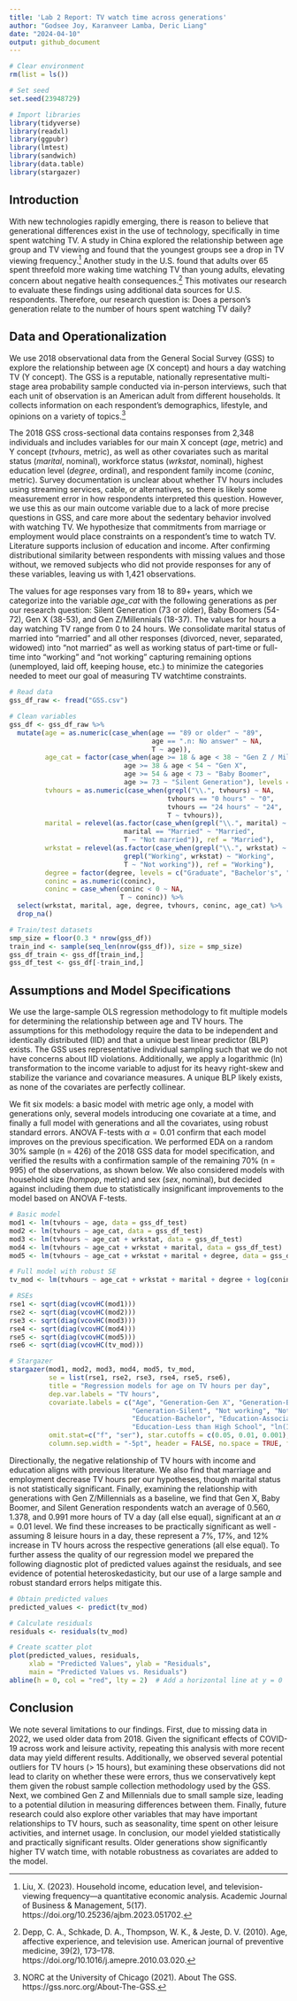 ```yaml
---
title: 'Lab 2 Report: TV watch time across generations'
author: "Godsee Joy, Karanveer Lamba, Deric Liang"
date: "2024-04-10"
output: github_document
---
```


\vspace{-10truemm}

```r
# Clear environment
rm(list = ls())

# Set seed
set.seed(23948729)

# Import libraries
library(tidyverse)
library(readxl)
library(ggpubr)
library(lmtest)
library(sandwich)
library(data.table)
library(stargazer)
```

## Introduction

With new technologies rapidly emerging, there is reason to believe that generational differences exist in the use of technology, specifically in time spent watching TV. A study in China explored the relationship between age group and TV viewing and found that the youngest groups see a drop in TV viewing frequency.^[Liu, X. (2023). Household income, education level, and television-viewing frequency—a quantitative economic analysis. Academic Journal of Business & Management, 5(17). https://doi.org/10.25236/ajbm.2023.051702.] Another study in the U.S. found that adults over 65 spent threefold more waking time watching TV than young adults, elevating concern about negative health consequences.^[Depp, C. A., Schkade, D. A., Thompson, W. K., & Jeste, D. V. (2010). Age, affective experience, and television use. American journal of preventive medicine, 39(2), 173–178. https://doi.org/10.1016/j.amepre.2010.03.020.] This motivates our research to evaluate these findings using additional data sources for U.S. respondents. Therefore, our research question is: Does a person’s generation relate to the number of hours spent watching TV daily? 

## Data and Operationalization

We use 2018 observational data from the General Social Survey (GSS) to explore the relationship between age (X concept) and hours a day watching TV (Y concept). The GSS is a reputable, nationally representative multi-stage area probability sample conducted via in-person interviews, such that each unit of observation is an American adult from different households. It collects information on each respondent’s demographics, lifestyle, and opinions on a variety of topics.^[NORC at the University of Chicago (2021). About The GSS. https://gss.norc.org/About-The-GSS.]

The 2018 GSS cross-sectional data contains responses from 2,348 individuals and includes variables for our main X concept (*age*, metric) and Y concept (*tvhours*, metric), as well as other covariates such as marital status (*marital*, nominal), workforce status (*wrkstat*, nominal), highest education level (*degree*, ordinal), and respondent family income (*coninc*, metric). Survey documentation is unclear about whether TV hours includes using streaming services, cable, or alternatives, so there is likely some measurement error in how respondents interpreted this question. However, we use this as our main outcome variable due to a lack of more precise questions in GSS, and care more about the sedentary behavior involved with watching TV. We hypothesize that commitments from marriage or employment would place constraints on a respondent’s time to watch TV. Literature supports inclusion of education and income. After confirming distributional similarity between respondents with missing values and those without, we removed subjects who did not provide responses for any of these variables, leaving us with 1,421 observations.

The values for age responses vary from 18 to 89+ years, which we categorize into the variable *age_cat* with the following generations as per our research question: Silent Generation (73 or older), Baby Boomers (54-72), Gen X (38-53), and Gen Z/Millennials (18-37). The values for hours a day watching TV range from 0 to 24 hours. We consolidate marital status of married into “married” and all other responses (divorced, never, separated, widowed) into “not married” as well as working status of part-time or full-time into “working” and “not working” capturing remaining options (unemployed, laid off, keeping house, etc.) to minimize the categories needed to meet our goal of measuring TV watchtime constraints.

```r
# Read data
gss_df_raw <- fread("GSS.csv")

# Clean variables
gss_df <- gss_df_raw %>%
  mutate(age = as.numeric(case_when(age == "89 or older" ~ "89",
                                    age == ".n: No answer" ~ NA,
                                    T ~ age)),
         age_cat = factor(case_when(age >= 18 & age < 38 ~ "Gen Z / Millenial",
                             age >= 38 & age < 54 ~ "Gen X",
                             age >= 54 & age < 73 ~ "Baby Boomer",
                             age >= 73 ~ "Silent Generation"), levels = c("Gen Z / Millenial", "Gen X", "Baby Boomer", "Silent Generation")),
         tvhours = as.numeric(case_when(grepl("\\.", tvhours) ~ NA,
                                        tvhours == "0 hours" ~ "0",
                                        tvhours == "24 hours" ~ "24",
                                        T ~ tvhours)),
         marital = relevel(as.factor(case_when(grepl("\\.", marital) ~ NA,
                             marital == "Married" ~ "Married",
                             T ~ "Not married")), ref = "Married"),
         wrkstat = relevel(as.factor(case_when(grepl("\\.", wrkstat) ~ NA,
                             grepl("Working", wrkstat) ~ "Working",
                             T ~ "Not working")), ref = "Working"),
         degree = factor(degree, levels = c("Graduate", "Bachelor's", "Associate/junior college", "High school", "Less than high school")),
         coninc = as.numeric(coninc),
         coninc = case_when(coninc < 0 ~ NA,
                            T ~ coninc)) %>%
  select(wrkstat, marital, age, degree, tvhours, coninc, age_cat) %>%
  drop_na()

# Train/test datasets
smp_size = floor(0.3 * nrow(gss_df))
train_ind <- sample(seq_len(nrow(gss_df)), size = smp_size)
gss_df_train <- gss_df[train_ind,]
gss_df_test <- gss_df[-train_ind,]
```

## Assumptions and Model Specifications

We use the large-sample OLS regression methodology to fit multiple models for determining the relationship between age and TV hours. The assumptions for this methodology require the data to be independent and identically distributed (IID) and that a unique best linear predictor (BLP) exists. The GSS uses representative individual sampling such that we do not have concerns about IID violations. Additionally, we apply a logarithmic (ln) transformation to the income variable to adjust for its heavy right-skew and stabilize the variance and covariance measures. A unique BLP likely exists, as none of the covariates are perfectly collinear. 

We fit six models: a basic model with metric age only, a model with generations only, several models introducing one covariate at a time, and finally a full model with generations and all the covariates, using robust standard errors. ANOVA F-tests with $\alpha = 0.01$ confirm that each model improves on the previous specification. We performed EDA on a random 30% sample (n = 426) of the 2018 GSS data for model specification, and verified the results with a confirmation sample of the remaining 70% (n = 995) of the observations, as shown below. We also considered models with household size (*hompop*, metric) and sex (*sex*, nominal), but decided against including them due to statistically insignificant improvements to the model based on ANOVA F-tests. 

```r
# Basic model
mod1 <- lm(tvhours ~ age, data = gss_df_test)
mod2 <- lm(tvhours ~ age_cat, data = gss_df_test)
mod3 <- lm(tvhours ~ age_cat + wrkstat, data = gss_df_test)
mod4 <- lm(tvhours ~ age_cat + wrkstat + marital, data = gss_df_test)
mod5 <- lm(tvhours ~ age_cat + wrkstat + marital + degree, data = gss_df_test)

# Full model with robust SE
tv_mod <- lm(tvhours ~ age_cat + wrkstat + marital + degree + log(coninc), data = gss_df_test)

# RSEs
rse1 <- sqrt(diag(vcovHC(mod1)))
rse2 <- sqrt(diag(vcovHC(mod2)))
rse3 <- sqrt(diag(vcovHC(mod3)))
rse4 <- sqrt(diag(vcovHC(mod4)))
rse5 <- sqrt(diag(vcovHC(mod5)))
rse6 <- sqrt(diag(vcovHC(tv_mod)))

# Stargazer
stargazer(mod1, mod2, mod3, mod4, mod5, tv_mod,
          se = list(rse1, rse2, rse3, rse4, rse5, rse6), 
          title = "Regression models for age on TV hours per day",
          dep.var.labels = "TV hours",
          covariate.labels = c("Age", "Generation-Gen X", "Generation-Baby Boomer",
                               "Generation-Silent", "Not working", "Not married", 
                               "Education-Bachelor", "Education-Associate", "Education-High School",
                               "Education-Less than High School", "ln(Income)"),
          omit.stat=c("f", "ser"), star.cutoffs = c(0.05, 0.01, 0.001),
          column.sep.width = "-5pt", header = FALSE, no.space = TRUE, font.size = "normalsize")
``` 

Directionally, the negative relationship of TV hours with income and education aligns with previous literature. We also find that marriage and employment decrease TV hours per our hypotheses, though marital status is not statistically significant. Finally, examining the relationship with generations with Gen Z/Millennials as a baseline, we find that Gen X, Baby Boomer, and Silent Generation respondents watch an average of 0.560, 1.378, and 0.991 more hours of TV a day (all else equal), significant at an $\alpha = 0.01$ level. We find these increases to be practically significant as well - assuming 8 leisure hours in a day, these represent a 7%, 17%, and 12% increase in TV hours across the respective generations (all else equal). To further assess the quality of our regression model we prepared the following diagnostic plot of predicted values against the residuals, and see evidence of potential heteroskedasticity, but our use of a large sample and robust standard errors helps mitigate this.

```r
# Obtain predicted values
predicted_values <- predict(tv_mod)

# Calculate residuals
residuals <- residuals(tv_mod)

# Create scatter plot
plot(predicted_values, residuals, 
     xlab = "Predicted Values", ylab = "Residuals",
     main = "Predicted Values vs. Residuals")
abline(h = 0, col = "red", lty = 2)  # Add a horizontal line at y = 0
```

## Conclusion

We note several limitations to our findings. First, due to missing data in 2022, we used older data from 2018. Given the significant effects of COVID-19 across work and leisure activity, repeating this analysis with more recent data may yield different results. Additionally, we observed several potential outliers for TV hours (> 15 hours), but examining these observations did not lead to clarity on whether these were errors, thus we conservatively kept them given the robust sample collection methodology used by the GSS. Next, we combined Gen Z and Millennials due to small sample size, leading to a potential dilution in measuring differences between them. Finally, future research could also explore other variables that may have important relationships to TV hours, such as seasonality, time spent on other leisure activities, and internet usage. In conclusion, our model yielded statistically and practically significant results. Older generations show significantly higher TV watch time, with notable robustness as covariates are added to the model.
